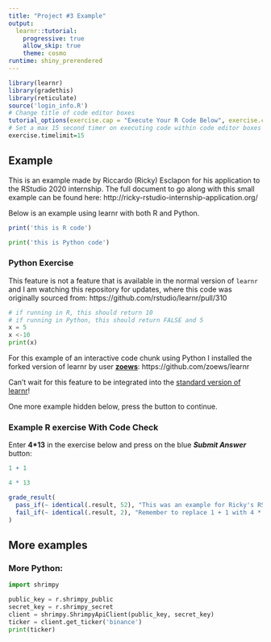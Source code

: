 ```yaml
---
title: "Project #3 Example"
output: 
  learnr::tutorial:
    progressive: true
    allow_skip: true
    theme: cosmo
runtime: shiny_prerendered
---
```


```r
library(learnr)
library(gradethis)
library(reticulate)
source('login_info.R')
# Change title of code editor boxes
tutorial_options(exercise.cap = "Execute Your R Code Below", exercise.checker = gradethis::grade_learnr)
# Set a max 15 second timer on executing code within code editor boxes
exercise.timelimit=15
```


## Example

This is an example made by Riccardo (Ricky) Esclapon for his application to the RStudio 2020 internship. The full document to go along with this small example can be found here: http://ricky-rstudio-internship-application.org/

Below is an example using learnr with both R and Python.

```r
print('this is R code')
```


```python
print('this is Python code')
```

### Python Exercise

This feature is not a feature that is available in the normal version of `learnr` and I am watching this repository for updates, where this code was originally sourced from: https://github.com/rstudio/learnr/pull/310

```python
# if running in R, this should return 10
# if running in Python, this should return FALSE and 5
x = 5
x <-10
print(x)
```

For this example of an interactive code chunk using Python I installed the forked version of learnr by user **[zoews](https://github.com/zoews)**: https://github.com/zoews/learnr

Can't wait for this feature to be integrated into the [standard version of learnr](https://github.com/rstudio/learnr)!

One more example hidden below, press the button to continue.

### Example R exercise With Code Check

Enter **4\*13** in the exercise below and press on the blue ***Submit Answer*** button:

```r
1 + 1
```

```r
4 * 13
```

```r
grade_result(
  pass_if(~ identical(.result, 52), "This was an example for Ricky's RStudio Internship."),
  fail_if(~ identical(.result, 2), "Remember to replace 1 + 1 with 4 * 13 before submitting the answer.")
)
```



## More examples

### More Python:

```python
import shrimpy

public_key = r.shrimpy_public
secret_key = r.shrimpy_secret
client = shrimpy.ShrimpyApiClient(public_key, secret_key)
ticker = client.get_ticker('binance')
print(ticker)
```



